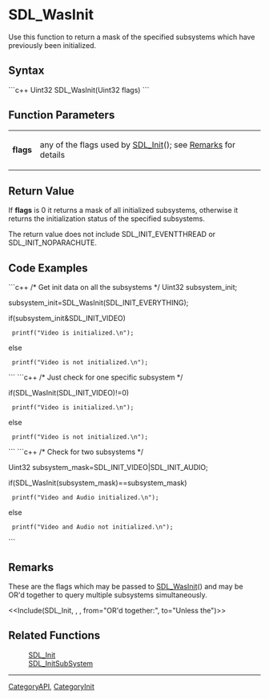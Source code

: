 <!-- pragma section-numbers off -->
<!-- pragma disable-camelcase -->

= SDL_WasInit =
Use this function to return a mask of the specified subsystems which have previously been initialized.


== Syntax ==
```c++
Uint32 SDL_WasInit(Uint32 flags)
```

== Function Parameters ==
{|
|'''flags'''
|any of the flags used by [[SDL_Init]](); see [[#flags|Remarks]] for details
|}

== Return Value ==
If '''flags''' is 0 it returns a mask of all initialized subsystems, otherwise it returns the initialization status of the specified subsystems.

The return value does not include SDL_INIT_EVENTTHREAD or SDL_INIT_NOPARACHUTE.

== Code Examples ==
```c++
/* Get init data on all the subsystems */
Uint32 subsystem_init;

subsystem_init=SDL_WasInit(SDL_INIT_EVERYTHING);

if(subsystem_init&SDL_INIT_VIDEO)
  printf("Video is initialized.\n");
else
  printf("Video is not initialized.\n");
```
```c++
/* Just check for one specific subsystem */

if(SDL_WasInit(SDL_INIT_VIDEO)!=0)
  printf("Video is initialized.\n");
else
  printf("Video is not initialized.\n");
```
```c++
/* Check for two subsystems */

Uint32 subsystem_mask=SDL_INIT_VIDEO|SDL_INIT_AUDIO;

if(SDL_WasInit(subsystem_mask)==subsystem_mask)
  printf("Video and Audio initialized.\n");
else
  printf("Video and Audio not initialized.\n");
```

== Remarks ==
<span id="flags"></span>These are the flags which may be passed to [[SDL_WasInit]]() and may be OR'd together to query multiple subsystems simultaneously. 

<<Include(SDL_Init, , , from="OR'd together:", to="Unless the")>>

== Related Functions ==
:[[SDL_Init]]
:[[SDL_InitSubSystem]]

----
[[CategoryAPI]], [[CategoryInit]]

